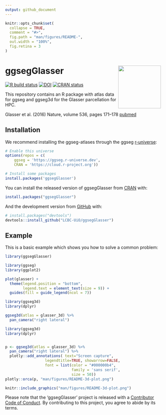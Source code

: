 ```yaml
---
output: github_document
---
```


<!-- README.md is generated from README.Rmd. Please edit that file -->

```r
knitr::opts_chunk$set(
  collapse = TRUE,
  comment = "#>",
  fig.path = "man/figures/README-",
  out.width = "100%",
  fig.retina = 3
)
```


# ggsegGlasser <img src='man/figures/logo.png' align="right" height="138.5" />

<!-- badges: start -->
[![R build status](https://github.com/LCBC-UiO/ggsegGlasser/workflows/R-CMD-check/badge.svg)](https://github.com/LCBC-UiO/ggsegGlasser/actions)
[![DOI](https://zenodo.org/badge/250278991.svg)](https://zenodo.org/badge/latestdoi/250278991)
[![CRAN status](https://www.r-pkg.org/badges/version/ggsegGlasser)](https://CRAN.R-project.org/package=ggsegGlasser)
<!-- badges: end -->

This repository contains an R package with atlas data for ggseg and ggseg3d for the Glasser parcellation for HPC.

Glasser et al. (2016) Nature, volume 536, pages 171–178 [pubmed](https://www.nature.com/articles/nature18933)

## Installation

We recommend installing the ggseg-atlases through the ggseg [r-universe](https://ggseg.r-universe.dev/ui#builds):

```r
# Enable this universe
options(repos = c(
    ggseg = 'https://ggseg.r-universe.dev',
    CRAN = 'https://cloud.r-project.org'))

# Install some packages
install.packages('ggsegGlasser')
```

You can install the released version of ggsegGlasser from [CRAN](https://CRAN.R-project.org) with:

``` r
install.packages("ggsegGlasser")
```

And the development version from [GitHub](https://github.com/) with:

``` r
# install.packages("devtools")
devtools::install_github("LCBC-UiO/ggsegGlasser")
```
## Example

This is a basic example which shows you how to solve a common problem:
```r
library(ggsegGlasser)
```

```r
library(ggseg)
library(ggplot2)

plot(glasser) +
  theme(legend.position = "bottom",
        legend.text = element_text(size = 9)) +
  guides(fill = guide_legend(ncol = 7))

```

```r
library(ggseg3d)
library(dplyr)

ggseg3d(atlas = glasser_3d) %>% 
  pan_camera("right lateral")
```

```r
library(ggseg3d)
library(dplyr)


p <- ggseg3d(atlas = glasser_3d) %>%
  pan_camera("right lateral") %>%
  plotly::add_annotations( text="Screen capture",
                  legendtitle=TRUE, showarrow=FALSE,
                  font = list(color = "#000000b4",
                              family = 'sans serif',
                              size = 50))
plotly::orca(p, "man/figures/README-3d-plot.png")
```

```r
knitr::include_graphics("man/figures/README-3d-plot.png")
```

Please note that the 'ggsegGlasser' project is released with a
[Contributor Code of Conduct](CODE_OF_CONDUCT.md).
By contributing to this project, you agree to abide by its terms.
